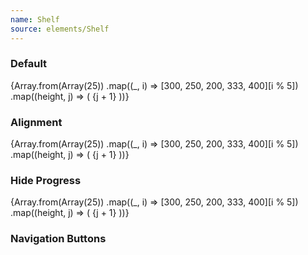 ```yaml
---
name: Shelf
source: elements/Shelf
---
```


### Default

<Playground>
  <Shelf>
    {Array.from(Array(25))
      .map((_, i) => [300, 250, 200, 333, 400][i % 5])
      .map((height, j) => (
        <Box
          key={j}
          width={300}
          height={height}
          bg="black10"
          border="1px solid"
          borderColor="black30"
          p={1}
          display="flex"
          alignItems="center"
          justifyContent="center"
        >
          <Text variant="sm-display">{j + 1}</Text>
        </Box>
      ))}
  </Shelf>
</Playground>

### Alignment

<Playground>
  <Shelf alignItems="center">
    {Array.from(Array(25))
      .map((_, i) => [300, 250, 200, 333, 400][i % 5])
      .map((height, j) => (
        <Box
          key={j}
          width={300}
          height={height}
          bg="black10"
          border="1px solid"
          borderColor="black30"
          p={1}
          display="flex"
          alignItems="center"
          justifyContent="center"
        >
          <Text variant="sm-display">{j + 1}</Text>
        </Box>
      ))}
  </Shelf>
</Playground>

### Hide Progress

<Playground>
  <Shelf showProgress={false}>
    {Array.from(Array(25))
      .map((_, i) => [300, 250, 200, 333, 400][i % 5])
      .map((height, j) => (
        <Box
          key={j}
          width={300}
          height={height}
          bg="black10"
          border="1px solid"
          borderColor="black30"
          p={1}
          display="flex"
          alignItems="center"
          justifyContent="center"
        >
          <Text variant="sm-display">{j + 1}</Text>
        </Box>
      ))}
  </Shelf>
</Playground>

### Navigation Buttons

<Playground>
  <ShelfNext hover focus />
</Playground>
